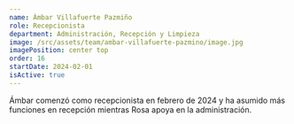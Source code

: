```yaml
---
name: Ámbar Villafuerte Pazmiño
role: Recepcionista
department: Administración, Recepción y Limpieza
image: /src/assets/team/ambar-villafuerte-pazmino/image.jpg
imagePosition: center top
order: 16
startDate: 2024-02-01
isActive: true
---
```

Ámbar comenzó como recepcionista en febrero de 2024 y ha asumido más funciones en recepción mientras Rosa apoya en la administración.
